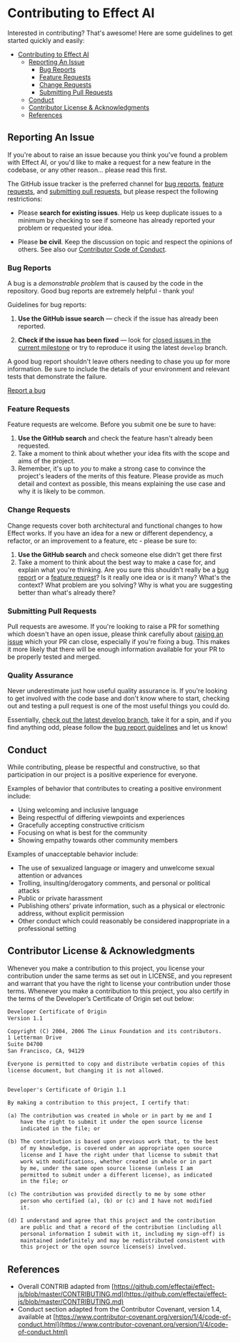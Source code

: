 # Contributing to Effect AI

Interested in contributing? That's awesome! Here are some guidelines to get started quickly and easily:

- [Contributing to Effect AI](#contributing-to-effectnetwork)
  - [Reporting An Issue](#reporting-an-issue)
    - [Bug Reports](#bug-reports)
    - [Feature Requests](#feature-requests)
    - [Change Requests](#change-requests)
    - [Submitting Pull Requests](#submitting-pull-requests)
  - [Conduct](#conduct)
  - [Contributor License \& Acknowledgments](#contributor-license--acknowledgments)
  - [References](#references)

## Reporting An Issue

If you're about to raise an issue because you think you've found a problem with Effect AI, or you'd like to make a request for a new feature in the codebase, or any other reason… please read this first.

The GitHub issue tracker is the preferred channel for [bug reports](#bug-reports), [feature requests](#feature-requests), and [submitting pull requests](#submitting-pull-requests), but please respect the following restrictions:

- Please **search for existing issues**. Help us keep duplicate issues to a minimum by checking to see if someone has already reported your problem or requested your idea.

- Please **be civil**. Keep the discussion on topic and respect the opinions of others. See also our [Contributor Code of Conduct](#conduct).

### Bug Reports

A bug is a _demonstrable problem_ that is caused by the code in the repository. Good bug reports are extremely helpful - thank you!

Guidelines for bug reports:

1. **Use the GitHub issue search** &mdash; check if the issue has already been
   reported.

1. **Check if the issue has been fixed** &mdash; look for [closed issues in the
   current milestone](https://github.com/effectai/effect-js/issues?q=is%3Aissue+is%3Aclosed) or try to reproduce it
   using the latest `develop` branch.

A good bug report shouldn't leave others needing to chase you up for more information. Be sure to include the details of your environment and relevant tests that demonstrate the failure.

[Report a bug](https://github.com/effectai/effect-js/issues/new?template=bug_report.md)

### Feature Requests

Feature requests are welcome. Before you submit one be sure to have:

1. **Use the GitHub search** and check the feature hasn't already been requested.
1. Take a moment to think about whether your idea fits with the scope and aims of the project.
1. Remember, it's up to _you_ to make a strong case to convince the project's leaders of the merits of this feature. Please provide as much detail and context as possible, this means explaining the use case and why it is likely to be common.

### Change Requests

Change requests cover both architectural and functional changes to how Effect works. If you have an idea for a new or different dependency, a refactor, or an improvement to a feature, etc - please be sure to:

1. **Use the GitHub search** and check someone else didn't get there first
1. Take a moment to think about the best way to make a case for, and explain what you're thinking. Are you sure this shouldn't really be
   a [bug report](#bug-reports) or a [feature request](#feature-requests)? Is it really one idea or is it many? What's the context? What problem are you solving? Why is what you are suggesting better than what's already there?

### Submitting Pull Requests

Pull requests are awesome. If you're looking to raise a PR for something which doesn't have an open issue, please think carefully about [raising an issue](#reporting-an-issue) which your PR can close, especially if you're fixing a bug. This makes it more likely that there will be enough information available for your PR to be properly tested and merged.

### Quality Assurance

Never underestimate just how useful quality assurance is. If you're looking to get involved with the code base and don't know where to start, checking out and testing a pull request is one of the most useful things you could do.

Essentially, [check out the latest develop branch](#working-on-Effect), take it for a spin, and if you find anything odd, please follow the [bug report guidelines](#bug-reports) and let us know!

## Conduct

While contributing, please be respectful and constructive, so that participation in our project is a positive experience for everyone.

Examples of behavior that contributes to creating a positive environment include:

- Using welcoming and inclusive language
- Being respectful of differing viewpoints and experiences
- Gracefully accepting constructive criticism
- Focusing on what is best for the community
- Showing empathy towards other community members

Examples of unacceptable behavior include:

- The use of sexualized language or imagery and unwelcome sexual attention or advances
- Trolling, insulting/derogatory comments, and personal or political attacks
- Public or private harassment
- Publishing others’ private information, such as a physical or electronic address, without explicit permission
- Other conduct which could reasonably be considered inappropriate in a professional setting

## Contributor License & Acknowledgments

Whenever you make a contribution to this project, you license your contribution under the same terms as set out in LICENSE, and you represent and warrant that you have the right to license your contribution under those terms. Whenever you make a contribution to this project, you also certify in the terms of the Developer’s Certificate of Origin set out below:

```txt
Developer Certificate of Origin
Version 1.1

Copyright (C) 2004, 2006 The Linux Foundation and its contributors.
1 Letterman Drive
Suite D4700
San Francisco, CA, 94129

Everyone is permitted to copy and distribute verbatim copies of this
license document, but changing it is not allowed.


Developer's Certificate of Origin 1.1

By making a contribution to this project, I certify that:

(a) The contribution was created in whole or in part by me and I
    have the right to submit it under the open source license
    indicated in the file; or

(b) The contribution is based upon previous work that, to the best
    of my knowledge, is covered under an appropriate open source
    license and I have the right under that license to submit that
    work with modifications, whether created in whole or in part
    by me, under the same open source license (unless I am
    permitted to submit under a different license), as indicated
    in the file; or

(c) The contribution was provided directly to me by some other
    person who certified (a), (b) or (c) and I have not modified
    it.

(d) I understand and agree that this project and the contribution
    are public and that a record of the contribution (including all
    personal information I submit with it, including my sign-off) is
    maintained indefinitely and may be redistributed consistent with
    this project or the open source license(s) involved.
```

## References

- Overall CONTRIB adapted from [https://github.com/effectai/effect-js/blob/master/CONTRIBUTING.md](https://github.com/effectai/effect-js/blob/master/CONTRIBUTING.md)
- Conduct section adapted from the Contributor Covenant, version 1.4, available at [https://www.contributor-covenant.org/version/1/4/code-of-conduct.html](https://www.contributor-covenant.org/version/1/4/code-of-conduct.html)